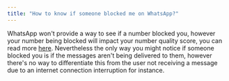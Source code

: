 ```yaml
---
title: "How to know if someone blocked me on WhatsApp?"
---
```


WhatsApp won't provide a way to see if a number blocked you, however your number being blocked will impact your number quality score, you can read more [here](/docs/user/whatsapp-guides/number-quality). Nevertheless the only way you might notice if someone blocked you is if the messages aren't being delivered to them, however there's no way to differentiate this from the user not receiving a message due to an internet connection interruption for instance.
